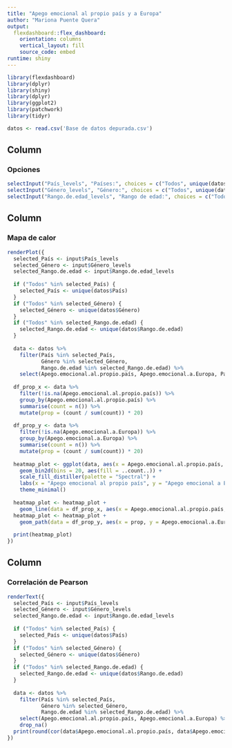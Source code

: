 ```yaml
---
title: "Apego emocional al propio país y a Europa"
author: "Mariona Puente Quera"
output: 
  flexdashboard::flex_dashboard:
    orientation: columns
    vertical_layout: fill
    source_code: embed
runtime: shiny
---
```


```r
library(flexdashboard)
library(dplyr)
library(shiny)
library(dplyr)
library(ggplot2)
library(patchwork)
library(tidyr)
```

```r
datos <- read.csv('Base de datos depurada.csv')
```

## Column {data-width="250"}

### Opciones

```r
selectInput("País_levels", "Países:", choices = c("Todos", unique(datos$País)), multiple = TRUE)
selectInput("Género_levels", "Género:", choices = c("Todos", unique(datos$Género)), multiple = TRUE)
selectInput("Rango.de.edad_levels", "Rango de edad:", choices = c("Todos", unique(datos$Rango.de.edad)), multiple = TRUE)
```

## Column {data-width="600"}

### Mapa de calor

```r
renderPlot({
  selected_País <- input$País_levels
  selected_Género <- input$Género_levels
  selected_Rango.de.edad <- input$Rango.de.edad_levels
  
  if ("Todos" %in% selected_País) {
    selected_País <- unique(datos$País)
  }
  if ("Todos" %in% selected_Género) {
    selected_Género <- unique(datos$Género)
  }
  if ("Todos" %in% selected_Rango.de.edad) {
    selected_Rango.de.edad <- unique(datos$Rango.de.edad)
  }
  
  data <- datos %>%
    filter(País %in% selected_País,
           Género %in% selected_Género,
           Rango.de.edad %in% selected_Rango.de.edad) %>%
    select(Apego.emocional.al.propio.país, Apego.emocional.a.Europa, País, Género, Rango.de.edad)
  
  df_prop_x <- data %>%
    filter(!is.na(Apego.emocional.al.propio.país)) %>%
    group_by(Apego.emocional.al.propio.país) %>%
    summarise(count = n()) %>%
    mutate(prop = (count / sum(count)) * 20)
  
  df_prop_y <- data %>%
    filter(!is.na(Apego.emocional.a.Europa)) %>%
    group_by(Apego.emocional.a.Europa) %>%
    summarise(count = n()) %>%
    mutate(prop = (count / sum(count)) * 20)
  
  heatmap_plot <- ggplot(data, aes(x = Apego.emocional.al.propio.país, y = Apego.emocional.a.Europa)) +
    geom_bin2d(bins = 20, aes(fill = ..count..)) +
    scale_fill_distiller(palette = "Spectral") +
    labs(x = "Apego emocional al propio país", y = "Apego emocional a Europa", title = "Mapa de calor") +
    theme_minimal()
  
  heatmap_plot <- heatmap_plot +
    geom_line(data = df_prop_x, aes(x = Apego.emocional.al.propio.país, y = prop), color = "black", size = 1)
  heatmap_plot <- heatmap_plot +
    geom_path(data = df_prop_y, aes(x = prop, y = Apego.emocional.a.Europa), color = "black", size = 1)
  
  print(heatmap_plot)
})
```

## Column {data-width="150"}

### Correlación de Pearson

```r
renderText({
  selected_País <- input$País_levels
  selected_Género <- input$Género_levels
  selected_Rango.de.edad <- input$Rango.de.edad_levels
  
  if ("Todos" %in% selected_País) {
    selected_País <- unique(datos$País)
  }
  if ("Todos" %in% selected_Género) {
    selected_Género <- unique(datos$Género)
  }
  if ("Todos" %in% selected_Rango.de.edad) {
    selected_Rango.de.edad <- unique(datos$Rango.de.edad)
  }
  
  data <- datos %>%
    filter(País %in% selected_País,
           Género %in% selected_Género,
           Rango.de.edad %in% selected_Rango.de.edad) %>%
    select(Apego.emocional.al.propio.país, Apego.emocional.a.Europa) %>%
    drop_na()
  print(round(cor(data$Apego.emocional.al.propio.país, data$Apego.emocional.a.Europa),2))
})
```
